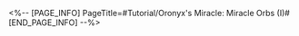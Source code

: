 <%-- [PAGE_INFO]
PageTitle=#Tutorial/Oronyx's Miracle: Miracle Orbs (I)#
[END_PAGE_INFO] --%>
{{Tutorial
|sort      = 630201
|title     = Oronyx's Miracle: Miracle Orbs (I)
|subtitle  = 
|type      = Adventure
|about     = 
|image1    = Tutorial Oronyx's Miracle Miracle Orbs (I) 1.png{{subst:void|<!--$UPLOAD:<<SpriteOutput/TutorialPic/TutorialPage_630201.png>-<Tutorial Oronyx's Miracle Miracle Orbs (I) 1.png>-<Tutorial Files>>-->}}
|text1     = The light from the {{Color|h|nobold=1|Miracle Orb}} will {{Color|h|nobold=1|invert the illuminated area into the other space-time}}.
|image2    = Tutorial Oronyx's Miracle Miracle Orbs (I) 2.png{{subst:void|<!--$UPLOAD:<<SpriteOutput/TutorialPic/TutorialPage_630203.png>-<Tutorial Oronyx's Miracle Miracle Orbs (I) 2.png>-<Tutorial Files>>-->}}
|text2     = Use the {{Color|h|nobold=1|Switch button}} in the bottom-right corner to {{Color|h|nobold=1|turn on or off the orb's light}}. Use the {{Color|h|nobold=1|Quit button}} to {{Color|h|nobold=1|exit the control interface of the orb}}.
}}
